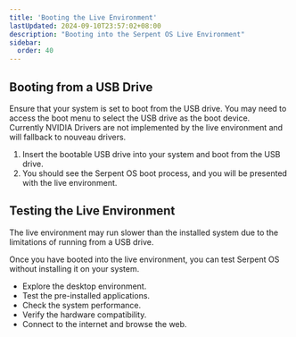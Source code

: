 ```yaml
---
title: 'Booting the Live Environment'
lastUpdated: 2024-09-10T23:57:02+08:00
description: "Booting into the Serpent OS Live Environment"
sidebar:
  order: 40
---
```



## Booting from a USB Drive

<Aside type="note">
Ensure that your system is set to boot from the USB drive. You may need to access the boot menu to select the USB drive as the boot device.
</Aside>

<Aside type="caution">
Currently NVIDIA Drivers are not implemented by the live environment and will fallback to nouveau drivers.
</Aside>

1. Insert the bootable USB drive into your system and boot from the USB drive.
2. You should see the Serpent OS boot process, and you will be presented with the live environment.

## Testing the Live Environment

<Aside type="tip">
The live environment may run slower than the installed system due to the limitations of running from a USB drive.
</Aside>

Once you have booted into the live environment, you can test Serpent OS without installing it on your system.

- Explore the desktop environment.
- Test the pre-installed applications.
- Check the system performance.
- Verify the hardware compatibility.
- Connect to the internet and browse the web.
